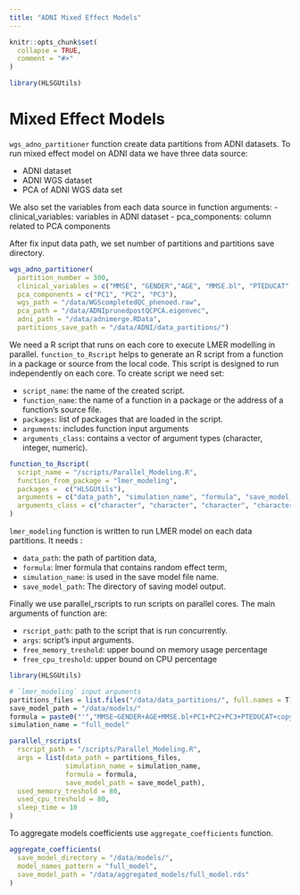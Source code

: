 ```yaml
---
title: "ADNI Mixed Effect Models"
---
```


```r
knitr::opts_chunk$set(
  collapse = TRUE,
  comment = "#>"
)
```

```r
library(HLSGUtils)
```

# Mixed Effect Models

`wgs_adno_partitioner` function create data partitions from ADNI datasets.
To run mixed effect model on ADNI data we have three data source:

- ADNI dataset
- ADNI WGS dataset
- PCA of ADNI WGS data set

We also set the variables from each data source in function arguments:
- clinical_variables: variables in ADNI dataset
- pca_components: column related to PCA components

After fix input data path, we set number of partitions and partitions save directory.

```r
wgs_adno_partitioner(
  partition_number = 300,
  clinical_variables = c("MMSE", "GENDER","AGE", "MMSE.bl", "PTEDUCAT", "PTID", "VISID"),
  pca_components = c("PC1", "PC2", "PC3"),
  wgs_path = "/data/WGScompletedQC_phenoed.raw",
  pca_path = "/data/ADNIprunedpostQCPCA.eigenvec",
  adni_path = "/data/adnimerge.RData",
  partitions_save_path = "/data/ADNI/data_partitions/")
```

We need a R script that runs on each core to execute LMER modelling in parallel.
`function_to_Rscript` helps to generate an R script from a function in a package or
source from the local code. This script is designed to run independently on each core.
To create script we need set:

- `script_name`: the name of the created script.
- `function_name`: the name of a function in a package or the address of a function's source file.
- `packages`: list of packages that are loaded in the script.
- `arguments`: includes function input arguments
- `arguments_class`: contains a vector of argument types (character, integer, numeric).

```r
function_to_Rscript(
  script_name = "/scripts/Parallel_Modeling.R", 
  function_from_package = "lmer_modeling",
  packages =  c("HLSGUtils"),
  arguments = c("data_path", "simulation_name", "formula", "save_model_path"),
  arguments_class = c("character", "character", "character", "character")
)
```

`lmer_modeling` function is written to run LMER model on each data partitions.
It needs :

- `data_path`: the path of partition data, 
- `formula`: lmer formula that contains random effect term, 
- `simulation_name`: is used in the save model file name.
- `save_model_path`: The directory of saving model output.

Finally we use parallel_rscripts to run scripts on parallel cores.
The main arguments of function are:


- `rscript_path`:	path to the script that is run concurrently.
- `args`: script's input arguments.
- `free_memory_treshold`:	upper bound on memory usage percentage
- `free_cpu_treshold`: upper bound on CPU percentage

```r
library(HLSGUtils)

# `lmer_modeling` input arguments
partitions_files = list.files("/data/data_partitions/", full.names = T)
save_model_path = "/data/models/"
formula = paste0("'","MMSE~GENDER+AGE+MMSE.bl+PC1+PC2+PC3+PTEDUCAT+copy_number+(1|PTID)+(1|VISID)","'")
simulation_name = "full_model"

parallel_rscripts(
  rscript_path = "/scripts/Parallel_Modeling.R",
  args = list(data_path = partitions_files,
              simulation_name = simulation_name,
              formula = formula,
              save_model_path = save_model_path),
  used_memory_treshold = 80,
  used_cpu_treshold = 80,
  sleep_time = 10
)
```

To aggregate models coefficients use `aggregate_coefficients` function.

```r
aggregate_coefficients(
  save_model_directory = "/data/models/",
  model_names_pattern = "full_model",
  save_model_path = "/data/aggregated_models/full_model.rds"
)
```



